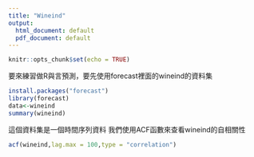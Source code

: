 ```yaml
---
title: "Wineind"
output:
  html_document: default
  pdf_document: default
---
```


```r
knitr::opts_chunk$set(echo = TRUE)
```
要來練習做R與言預測，要先使用forecast裡面的wineind的資料集

```r
install.packages("forecast")
library(forecast)
data<-wineind
summary(wineind)
```
這個資料集是一個時間序列資料
我們使用ACF函數來查看wineind的自相關性

```r
acf(wineind,lag.max = 100,type = "correlation")
```


